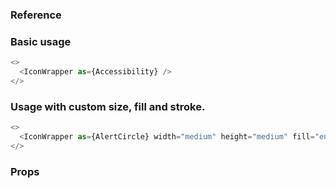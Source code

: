 ### Reference
### Basic usage

```javascript type=expo
<>
  <IconWrapper as={Accessibility} />
</>
```

### Usage with custom size, fill and stroke.

```javascript type=expo
<>
  <IconWrapper as={AlertCircle} width="medium" height="medium" fill="energy" stroke="energy" />
</>
```

### Props

<PropsTable component="IconWrapper" platform="native" />
